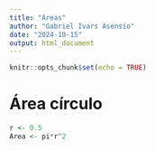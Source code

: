 ```yaml
---
title: "Áreas"
author: "Gabriel Ivars Asensio"
date: "2024-10-15"
output: html_document
---
```


```r
knitr::opts_chunk$set(echo = TRUE)
```


# Área círculo

```r
r <- 0.5
Area <- pi*r^2
```

